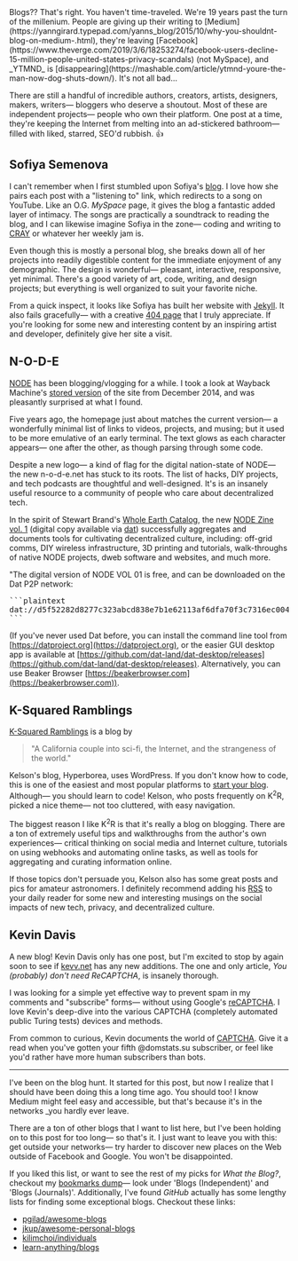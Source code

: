 <ProseWrapper>
Blogs?? That's right. You haven't time-traveled. We're 19 years past the turn of the millenium. People are giving up their writing to [Medium](https://yanngirard.typepad.com/yanns_blog/2015/10/why-you-shouldnt-blog-on-medium-.html), they're leaving [Facebook](https://www.theverge.com/2019/3/6/18253274/facebook-users-decline-15-million-people-united-states-privacy-scandals) (not MySpace), and _YTMND_ is [disappearing](https://mashable.com/article/ytmnd-youre-the-man-now-dog-shuts-down/). It's not all bad...

There are still a handful of incredible authors, creators, artists, designers, makers, writers&mdash; bloggers who deserve a shoutout. Most of these are independent projects&mdash; people who own their platform. One post at a time, they're keeping the Internet from melting into an ad-stickered bathroom&mdash; filled with liked, starred, SEO'd rubbish. 👍

## Sofiya Semenova

<OneColumn>
  <ImageWrapper
    src="/assets/img/articles/blogs/sofiya.jpg"
    alt="Screenshot of Sofiya Semenova's blog."
    width="683"
    height="331"
  />
</OneColumn>

I can't remember when I first stumbled upon Sofiya's [blog](https://sofiya.io/blog/). I love how she pairs each post with a "listening to" link, which redirects to a song on YouTube. Like an O.G. _MySpace_ page, it gives the blog a fantastic added layer of intimacy. The songs are practically a soundtrack to reading the blog, and I can likewise imagine Sofiya in the zone&mdash; coding and writing to [CRAY](https://www.youtube.com/watch?v=j9mSIgdAGb4) or whatever her weekly jam is.

Even though this is mostly a personal blog, she breaks down all of her projects into readily digestible content for the immediate enjoyment of any demographic. The design is wonderful&mdash; pleasant, interactive, responsive, yet minimal. There's a good variety of art, code, writing, and design projects; but everything is well organized to suit your favorite niche.

From a quick inspect, it looks like Sofiya has built her website with [Jekyll](https://jekyllrb.com/). It also fails gracefully&mdash; with a creative [404 page](https://sofiya.io/asdf) that I truly appreciate. If you're looking for some new and interesting content by an inspiring artist and developer, definitely give her site a visit.

## N-O-D-E

<OneColumn>
  <ImageWrapper
    src="/assets/img/articles/blogs/node.jpg"
    alt="Screenshot from n-o-d-e.net"
    width="693"
    height="336"
  />
</OneColumn>

[NODE](https://n-o-d-e.net) has been blogging/vlogging for a while. I took a look at Wayback Machine's [stored version](https://web.archive.org/web/20141202211033/http://n-o-d-e.net/) of the site from December 2014, and was pleasantly surprised at what I found.

Five years ago, the homepage just about matches the current version&mdash; a wonderfully minimal list of links to videos, projects, and musing; but it used to be more emulative of an early terminal. The text glows as each character appears&mdash; one after the other, as though parsing through some code.

Despite a new logo&mdash; a kind of flag for the digital nation-state of NODE&mdash; the new n-o-d-e.net has stuck to its roots. The list of hacks, DIY projects, and tech podcasts are thoughtful and well-designed. It's is an insanely useful resource to a community of people who care about decentralized tech.

In the spirit of Stewart Brand's [Whole Earth Catalog](https://en.wikipedia.org/wiki/Whole_Earth_Catalog), the new [NODE Zine vol. 1](https://n-o-d-e.net/zine/) (digital copy available via [dat](dat://d5f52282d8277c323abcd838e7b1e62113af6dfa70f3c7316ec004911881ec41)) successfully aggregates and documents tools for cultivating decentralized culture, including: off-grid comms, DIY wireless infrastructure, 3D printing and tutorials, walk-throughs of native NODE projects, dweb software and websites, and much more.

"The digital version of NODE VOL 01 is free, and can be downloaded on the Dat P2P network:

<Pre>
```plaintext
dat://d5f52282d8277c323abcd838e7b1e62113af6dfa70f3c7316ec004911881ec41
```
</Pre>

(If you've never used Dat before, you can install the command line tool from [https://datproject.org](https://datproject.org), or the easier GUI desktop app is available at [https://github.com/dat-land/dat-desktop/releases](https://github.com/dat-land/dat-desktop/releases). Alternatively, you can use Beaker Browser [https://beakerbrowser.com](https://beakerbrowser.com)).

## K-Squared Ramblings

<OneColumn>
    <ImageWrapper
      src="/assets/img/articles/blogs/k-squared.jpg"
      alt="Screenshot from www.hyperborea.org"
      width="795"
      height="385"
    />
</OneColumn>

[K-Squared Ramblings](https://www.hyperborea.org/journal/category/tech/) is a blog by

> "A California couple into sci-fi, the Internet, and the strangeness of the world."

Kelson's blog, Hyperborea, uses WordPress. If you don't know how to code, this is one of the easiest and most popular platforms to [start your blog](https://drewdevault.com/make-a-blog). Although&mdash; you should learn to code! Kelson, who posts frequently on K<sup>2</sup>R, picked a nice theme&mdash; not too cluttered, with easy navigation.

The biggest reason I like K<sup>2</sup>R is that it's really a blog on blogging. There are a ton of extremely useful tips and walkthroughs from the author's own experiences&mdash; critical thinking on social media and Internet culture, tutorials on using webhooks and automating online tasks, as well as tools for aggregating and curating information online.

If those topics don't persuade you, Kelson also has some great posts and pics for amateur astronomers. I definitely recommend adding his [RSS](https://hyperborea.org/journal/feed) to your daily reader for some new and interesting musings on the social impacts of new tech, privacy, and decentralized culture.

## Kevin Davis

<OneColumn>
  <ImageWrapper
    src="/assets/img/articles/blogs/kevv.jpg"
    alt="Screenshot from kevv.net"
    width="797"
    height="386"
  />
</OneColumn>

A new blog! Kevin Davis only has one post, but I'm excited to stop by again soon to see if [kevv.net](https://kevv.net) has any new additions. The one and only article, _You (probably) don't need ReCAPTCHA_, is insanely thorough.

I was looking for a simple yet effective way to prevent spam in my comments and "subscribe" forms&mdash; without using Google's [reCAPTCHA](https://www.google.com/recaptcha/intro/v3.html). I love Kevin's deep-dive into the various CAPTCHA (completely automated public Turing tests) devices and methods.

From common to curious, Kevin documents the world of [CAPTCHA](https://en.wikipedia.org/wiki/CAPTCHA). Give it a read when you've gotten your fifth @domstats.su subscriber, or feel like you'd rather have more human subscribers than bots.

<hr/>

I've been on the blog hunt. It started for this post, but now I realize that I should have been doing this a long time ago. You should too! I know Medium might feel easy and accessible, but that's because it's in the networks _you hardly ever leave.

There are a ton of other blogs that I want to list here, but I've been holding on to this post for too long&mdash; so that's it. I just want to leave you with this: get outside your networks&mdash; try harder to discover new places on the Web outside of Facebook and Google. You won't be disappointed.

If you liked this list, or want to see the rest of my picks for _What the Blog?_, checkout my [bookmarks dump](/bookmarks)&mdash; look under 'Blogs (Independent)' and 'Blogs (Journals)'. Additionally, I've found _GitHub_ actually has some lengthy lists for finding some exceptional blogs. Checkout these links:

- [pgilad/awesome-blogs](https://github.com/pgilad/awesome-blogs)
- [jkup/awesome-personal-blogs](https://github.com/jkup/awesome-personal-blogs)
- [kilimchoi/individuals](https://github.com/kilimchoi/engineering-blogs#individualsgroup-contributors-1)
- [learn-anything/blogs](https://github.com/learn-anything/blogs)
</ProseWrapper>

